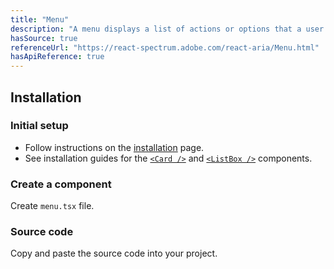 ```yaml
---
title: "Menu"
description: "A menu displays a list of actions or options that a user can choose."
hasSource: true
referenceUrl: "https://react-spectrum.adobe.com/react-aria/Menu.html"
hasApiReference: true
---
```


## Installation

<Steps>

### Initial setup

- Follow instructions on the [installation](/docs/overview/installation) page.
- See installation guides for the [`<Card />`](/docs/components/card) and [`<ListBox />`](/docs/components/list-box) components.

### Create a component

Create `menu.tsx` file.

### Source code

Copy and paste the source code into your project.

</Steps>
